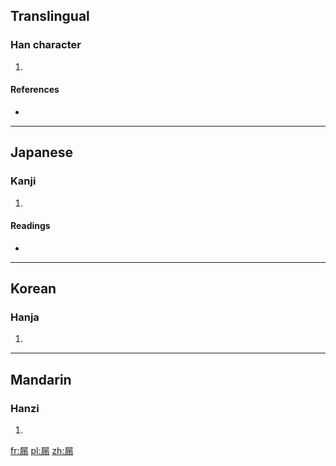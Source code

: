 ==Translingual==

===Han character===
{{Han char|rn=44|rad=尸|as=08|sn=11|four=|canj=尸一中月 (SMLB)}}

# {{defn|Han|sort=尸08}}

====References====
* {{Han ref|kx=0302.220|dkj=07731|dj=0600.010|hdz=20977.030|uh=5C5A|ud=23642}}

----

==Japanese==

===Kanji===
{{ja-kanji|grade=|rs=尸08}}

# {{defn|lang=ja|sort=尸08}}

====Readings====
* {{ja-readings|on=[[ろう]] (rō), [[る]] (ru)|kun=[[もる]] (moru)}}

----

==Korean==

===Hanja===
{{ko-hanja|hangeul=루>누|eumhun=|rv=ru>nu|mr=ru>nu|y=lwu>nwu}}

# {{defn|lang=ko}}

----

==Mandarin==

===Hanzi===
{{cmn-hanzi|pin=[[lòu]] ([[lou4]])|wg=lou<sup>4</sup>}}

# {{defn|lang=cmn|sort=尸08}}

[[fr:屚]]
[[pl:屚]]
[[zh:屚]]